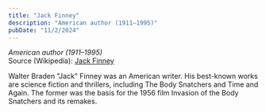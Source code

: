 ```yaml
---
title: "Jack Finney"
description: "American author (1911–1995)"
pubDate: "11/2/2024"
---
```


*American author (1911–1995)*  
Source (Wikipedia): [Jack Finney][1]

Walter Braden "Jack" Finney was an American writer. His best-known works are science fiction and thrillers, including The Body Snatchers and Time and Again. The former was the basis for the 1956 film Invasion of the Body Snatchers and its remakes.

[1]: https://en.wikipedia.org/wiki/Jack_Finney
